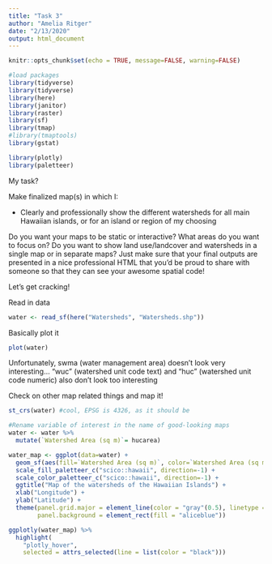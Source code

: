 ```yaml
---
title: "Task 3"
author: "Amelia Ritger"
date: "2/13/2020"
output: html_document
---
```


```r
knitr::opts_chunk$set(echo = TRUE, message=FALSE, warning=FALSE)

#load packages
library(tidyverse)
library(tidyverse)
library(here)
library(janitor)
library(raster)
library(sf)
library(tmap)
#library(tmaptools)
library(gstat)

library(plotly)
library(paletteer)
```

My task?

Make finalized map(s) in which I: 

- Clearly and professionally show the different watersheds for all main Hawaiian islands, or for an island or region of my choosing

Do you want your maps to be static or interactive?
What areas do you want to focus on? 
Do you want to show land use/landcover and watersheds in a single map or in separate maps? 
Just make sure that your final outputs are presented in a nice professional HTML that you’d be proud to share with someone so that they can see your awesome spatial code! 

Let's get cracking!

Read in data
```r
water <- read_sf(here("Watersheds", "Watersheds.shp"))
```

Basically plot it
```r
plot(water)
```

Unfortunately, swma (water management area) doesn't look very interesting...
"wuc" (watershed unit code text) and "huc" (watershed unit code numeric) also don't look too interesting

Check on other map related things and map it!
```r
st_crs(water) #cool, EPSG is 4326, as it should be

#Rename variable of interest in the name of good-looking maps
water <- water %>% 
  mutate(`Watershed Area (sq m)`= hucarea)

water_map <- ggplot(data=water) +
  geom_sf(aes(fill=`Watershed Area (sq m)`, color=`Watershed Area (sq m)`), show.legend = FALSE) +
  scale_fill_paletteer_c("scico::hawaii", direction=-1) +
  scale_color_paletteer_c("scico::hawaii", direction=-1) +
  ggtitle("Map of the watersheds of the Hawaiian Islands") +
  xlab("Longitude") +
  ylab("Latitude") +
  theme(panel.grid.major = element_line(color = "gray"(0.5), linetype = "dashed", size = 0.5),
        panel.background = element_rect(fill = "aliceblue"))

ggplotly(water_map) %>%
  highlight(
    "plotly_hover",
    selected = attrs_selected(line = list(color = "black")))
```


